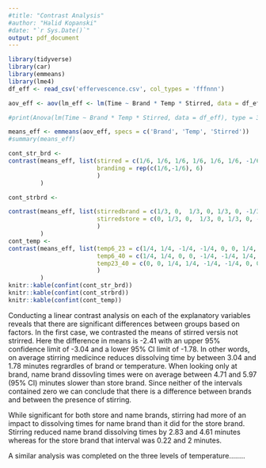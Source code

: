 ```yaml
---
#title: "Contrast Analysis"
#author: "Halid Kopanski"
#date: "`r Sys.Date()`"
output: pdf_document
---
```


```r
library(tidyverse)
library(car)
library(emmeans)
library(lme4)
df_eff <- read_csv('effervescence.csv', col_types = 'fffnnn')
```


```r
aov_eff <- aov(lm_eff <- lm(Time ~ Brand * Temp * Stirred, data = df_eff))

#print(Anova(lm(Time ~ Brand * Temp * Stirred, data = df_eff), type = 3))
```



```r
means_eff <- emmeans(aov_eff, specs = c('Brand', 'Temp', 'Stirred'))
#summary(means_eff)
```

```r
cont_str_brd <-
contrast(means_eff, list(stirred = c(1/6, 1/6, 1/6, 1/6, 1/6, 1/6, -1/6, -1/6, -1/6, -1/6, -1/6, -1/6),
                         branding = rep(c(1/6,-1/6), 6)
                         )
         )

cont_strbrd <-

contrast(means_eff, list(stirredbrand = c(1/3, 0,  1/3, 0, 1/3, 0, -1/3, 0, -1/3, 0, -1/3, 0),
                         stirredstore = c(0, 1/3, 0,  1/3, 0, 1/3, 0, -1/3, 0, -1/3, 0, -1/3)
                         )
         )
cont_temp <- 
contrast(means_eff, list(temp6_23 = c(1/4, 1/4, -1/4, -1/4, 0, 0, 1/4, 1/4, -1/4, -1/4, 0, 0),
                         temp6_40 = c(1/4, 1/4, 0, 0, -1/4, -1/4, 1/4, 1/4, 0, 0, -1/4, -1/4),
                         temp23_40 = c(0, 0, 1/4, 1/4, -1/4, -1/4, 0, 0, 1/4, 1/4, -1/4, -1/4)
                         )
         )
knitr::kable(confint(cont_str_brd))
knitr::kable(confint(cont_strbrd))
knitr::kable(confint(cont_temp))
```

Conducting a linear contrast analysis on each of the explanatory variables reveals that there are significant differences between groups based on factors. In the first case, we contrasted the means of stirred versis not strirred. Here the difference in means is -2.41 with an upper 95% confidence limit of -3.04 and a lower 95% CI limit of -1.78. In other words, on average stirring medicince reduces dissolving time by between 3.04 and 1.78 minutes regrardles of brand or temperature. When looking only at brand, name brand dissovling times were on average between 4.71 and 5.97 (95% CI) minutes slower than store brand. Since neither of the intervals contained zero we can conclude that there is a difference between brands and between the presence of stirring.

While significant for both store and name brands, stirring had more of an impact to dissolving times for name brand than it did for the store brand. Stirring reduced name brand dissolving times by 2.83 and 4.61 minutes whereas for the store brand that interval was 0.22 and 2 minutes.

A similar analysis was completed on the three levels of temperature........ 

